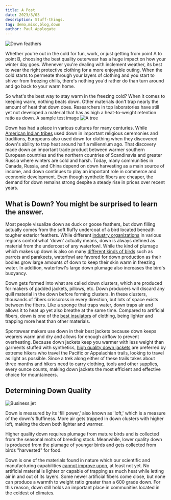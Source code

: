 ```yaml
---
title: A Post
date: 2023/3/03
description: Stuff-things.
tag: demo,misc,blog,down
author: Paul Applegate
---
```

![Down feathers](https://applegate-paul.mo.cloudinary.net/zoom/down-feathers.jpg-2.jpeg)

Whether you're out in the cold for fun, work, or just getting from point A to point B, choosing the best quality outerwear has a huge impact on how your winter day goes. Whenever you're dealing with inclement weather, its best to wear the right protective clothing for a more enjoyable outing. When the cold starts to permeate through your layers of clothing and you start to shiver from freezing chills, there's nothing you'd rather do than turn around and go back to your warm home.

So what's the best way to stay warm in the freezing cold? When it comes to keeping warm, nothing beats down. Other materials don't trap nearly the amount of heat that down does. Researchers in top laboratories have still yet not developed a material that has as high a heat-to-weight retention ratio as down.
A sample test image ![A tree](https://applegate-paul.mo.cloudinary.net/zoom/another-tree.jpg)

Down has had a place in various cultures for many centuries. While [American Indian tribes](https://en.wikipedia.org/wiki/Down_feather) used down in important religious ceremonies and traditions, Europeans also used down for clothing when they discovered down's ability to trap heat around half a millennium ago. That discovery made down an important trade product between warmer southern European countries and the northern countries of Scandinavia and greater Russia where winters are cold and harsh. Today, many communities in Canada, Russia, and China depend on down harvesting as a main source of income, and down continues to play an important role in commerce and economic development. Even though synthetic fibers are cheaper, the demand for down remains strong despite a steady rise in prices over recent years.

## What is Down? You might be surprised to learn the answer.

Most people visualize down as duck or goose feathers, but down filling actually comes from the soft fluffy undercoat of a bird located beneath tougher exterior feathers. While different [industry organizations](http://www.idfl.com/info/articles/) in various regions control what 'down' actually means, down is always defined as material from the undercoat of any waterfowl. While the kind of plumage which makes up down is also on many [different kinds of birds](https://books.google.com/books?id=4d4DAAAAMBAJ&pg=PA68&hl=en#v=onepage&q&f=false) such as parrots and parakeets, waterfowl are favored for down production as their bodies grow large amounts of down to keep their skin warm in freezing water. In addition, waterfowl's large down plumage also increases the bird's buoyancy.

Down gets formed into what are called down clusters, which are produced for makers of padded jackets, pillows, etc. Down producers will discard any quill material in the down before forming clusters. In these clusters, thousands of fibers crisscross in every direction, but lots of space exists between the fibers. Like a sponge that traps water, down traps air and allows it to heat up yet also breathe at the same time. Compared to artificial fibers, down is one of the [best insulators](http://wonderopolis.org/wonder/how-can-down-warm-you-up/) of clothing, being lighter and trapping more heat than other materials.

Sportswear makers use down in their best jackets because down keeps wearers warm and dry and allows for enough airflow to prevent overheating. Because down jackets keep you warmer with less weight than garments stuffed with synthetics, [high quality down jackets](https://triplefatgoose.com/pages/crafting-a-better-down-jacket) are preferred by extreme hikers who travel the Pacific or Appalachian trails, looking to travel as light as possible. Since a trek along either of these trails takes about three months and hikers need to carry clothing, tools and other supplies, every ounce counts, making down jackets the most efficient and effective choice for mountaineers.

## Determining Down Quality

![Business jet](https://applegate-paul.mo.cloudinary.net/zoom/Gulfstream-G400.jpg)


Down is measured by its 'fill power,' also known as 'loft,' which is a measure of the down's fluffiness. More air gets trapped in down clusters with higher loft, making the down both lighter and warmer.

Higher quality down requires plumage from mature birds and is collected from the seasonal molts of breeding stock. Meanwhile, lower quality down is produced from the plumage of younger birds and gets collected from birds "harvested" for food.

Down is one of the materials found in nature which our scientific and manufacturing capabilities [cannot improve upon](http://sectionhiker.com/thermoball-synthetic-insulation-vs-goose-down/), at least not yet. No artificial material is lighter or capable of trapping as much heat while letting air in and out of its layers. Some newer artificial fibers come close, but none can produce a warmth to weight ratio greater than a 600 grade down. For this reason, down still holds an important place in communities located in the coldest of climates.
